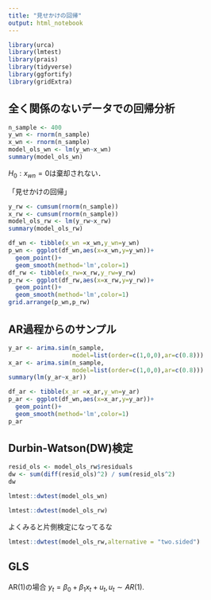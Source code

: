 ```yaml
---
title: "見せかけの回帰"
output: html_notebook
---
```



```r
library(urca)
library(lmtest)
library(prais)
library(tidyverse)
library(ggfortify)
library(gridExtra)
```

## 全く関係のないデータでの回帰分析

```r
n_sample <- 400
y_wn <- rnorm(n_sample)
x_wn <- rnorm(n_sample)
model_ols_wn <- lm(y_wn~x_wn)
summary(model_ols_wn)
```

$H_0: x_{wn}= 0$は棄却されない．

「見せかけの回帰」

```r
y_rw <- cumsum(rnorm(n_sample))
x_rw <- cumsum(rnorm(n_sample))
model_ols_rw <- lm(y_rw~x_rw)
summary(model_ols_rw)
```


```r
df_wn <- tibble(x_wn =x_wn,y_wn=y_wn)
p_wn <- ggplot(df_wn,aes(x=x_wn,y=y_wn))+
  geom_point()+
  geom_smooth(method='lm',color=1)
df_rw <- tibble(x_rw=x_rw,y_rw=y_rw)
p_rw <- ggplot(df_rw,aes(x=x_rw,y=y_rw))+
  geom_point()+
  geom_smooth(method='lm',color=1)
grid.arrange(p_wn,p_rw)
```

## AR過程からのサンプル
```r
y_ar <- arima.sim(n_sample,
                  model=list(order=c(1,0,0),ar=c(0.8)))
x_ar <- arima.sim(n_sample,
                  model=list(order=c(1,0,0),ar=c(0.8)))
summary(lm(y_ar~x_ar))
```


```r
df_ar <- tibble(x_ar =x_ar,y_wn=y_ar)
p_ar <- ggplot(df_wn,aes(x=x_ar,y=y_ar))+
  geom_point()+
  geom_smooth(method='lm',color=1)
p_ar
```


## Durbin-Watson(DW)検定
```r
resid_ols <- model_ols_rw$residuals
dw <- sum(diff(resid_ols)^2) / sum(resid_ols^2)
dw
```


```r
lmtest::dwtest(model_ols_wn)
```

```r
lmtest::dwtest(model_ols_rw)
```

よくみると片側検定になってるな

```r
lmtest::dwtest(model_ols_rw,alternative = "two.sided")
```


## GLS

AR(1)の場合
$y_t=\beta_0+\beta_1x_t+u_t, u_t\sim AR(1)$.

